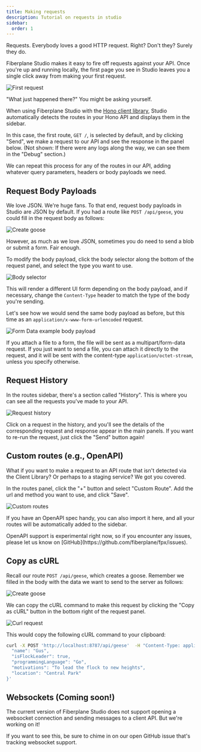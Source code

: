 ```yaml
---
title: Making requests
description: Tutorial on requests in studio
sidebar:
  order: 1
---
```




Requests. Everybody loves a good HTTP request. Right? Don't they? Surely they do.

Fiberplane Studio makes it easy to fire off requests against your API. 
Once you're up and running locally, the first page you see in Studio leaves you a single click away from making your first request.

<Image src={FirstRequest} alt="First request" />

"What just happened there?" You might be asking yourself.

When using Fiberplane Studio with the [Hono client library](/docs/components/client-library/), Studio automatically detects the routes in your Hono API and displays them in the sidebar.

In this case, the first route, `GET /`, is selected by default, and by clicking "Send", we make a request to our API and see the response in the panel below.
(Not shown: If there were any logs along the way, we can see them in the "Debug" section.)

We can repeat this process for any of the routes in our API, adding whatever query parameters, headers or body payloads we need.

## Request Body Payloads

We love JSON. We're huge fans. To that end, request body payloads in Studio are JSON by default. If you had a route like `POST /api/geese`, you could fill in the request body as follows:

<Image src={CreateGoose} alt="Create goose" />

However, as much as we love JSON, sometimes you do need to send a blob or submit a form. Fair enough.

To modify the body payload, click the body selector along the bottom of the request panel, and select the type you want to use.

<Image src={BodySelector} alt="Body selector" />

This will render a different UI form depending on the body payload, and if necessary, change the `Content-Type` header to match the type of the body you're sending.

Let's see how we would send the same body payload as before, but this time as an `application/x-www-form-urlencoded` request.

<Image src={FormBodyExample} alt="Form Data example body payload" />

If you attach a file to a form, the file will be sent as a multipart/form-data request. If you just want to send a file, you can attach it directly to the request, and it will be sent with the content-type `application/octet-stream`, unless you specify otherwise.

## Request History

In the routes sidebar, there's a section called "History". This is where you can see all the requests you've made to your API.

<Image src={RequestHistory} alt="Request history" />

Click on a request in the history, and you'll see the details of the corresponding request and response appear in the main panels. 
If you want to re-run the request, just click the "Send" button again!

## Custom routes (e.g., OpenAPI)

What if you want to make a request to an API route that isn't detected via the Client Library? Or perhaps to a staging service? We got you covered.

In the routes panel, click the "+" button and select "Custom Route". Add the url and method you want to use, and click "Save".

<Image src={CustomRoutes} alt="Custom routes" />

If you have an OpenAPI spec handy, you can also import it here, and all your routes will be automatically added to the sidebar.

<Aside>
OpenAPI support is experimental right now, so if you encounter any issues, please let us know on [GitHub](https://github.com/fiberplane/fpx/issues).
</Aside>


## Copy as cURL

Recall our route `POST /api/geese`, which creates a goose. Remember we filled in the body with the data we want to send to the server as follows:

<Image src={CreateGoose} alt="Create goose" />

We can copy the cURL command to make this request by clicking the "Copy as cURL" button in the bottom right of the request panel.

<Image src={CurlRequest} alt="Curl request" />

This would copy the following cURL command to your clipboard:

```sh
curl -X POST 'http://localhost:8787/api/geese'  -H "Content-Type: application/json" -d '{
  "name": "Gus",
  "isFlockLeader": true,
  "programmingLanguage": "Go",
  "motivations": "To lead the flock to new heights",
  "location": "Central Park"
}'
```

## Websockets (Coming soon!)

The current version of Fiberplane Studio does not support opening a websocket connection and sending messages to a client API. But we're working on it!

If you want to see this, be sure to chime in on our open GitHub issue that's tracking websocket support.

<LinkCard
  title="Follow along on GitHub"
  description="We're always looking for feedback and contributions. If you have any ideas or suggestions for Websocket support, please let us know on GitHub."
  href="https://github.com/fiberplane/fpx/issues/181"
  icon="external"
/>